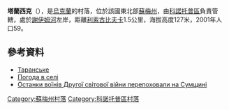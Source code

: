 {{coord|51|19|11|N|33|7|29|E|scale:100000_region:UA|display=title}}

'''塔蘭西克'''（{{lang-uk|Таранське}}），是[[烏克蘭|烏克蘭]]的村落，位於該國東北部[[蘇梅州|蘇梅州]]，由[[科諾托普區|科諾托普區]]負責管轄，處於[[謝伊姆河|謝伊姆河]]左岸，距離[[利索古比夫卡|利索古比夫卡]]1.5公里，海拔高度127米，2001年人口59。

==參考資料==
*[http://w1.c1.rada.gov.ua/pls/z7502/A005?rdat1=02.02.2010&rf7571=29002 Таранське]{{dead link|date=2017年12月 |bot=InternetArchiveBot |fix-attempted=yes }}
* [http://weather.in.ua/ua/symskaja/25764 Погода в селі ] {{Wayback|url=http://weather.in.ua/ua/symskaja/25764 |date=20160305072046 }}
* [http://www.unn.com.ua/uk/news/1518121-ostanki-voyiniv-drugoyi-svitovoyi-viyni-perepokhovali-na-sumschini Останки воїнів Другої світової війни перепоховали на Сумщині] {{Wayback|url=http://www.unn.com.ua/uk/news/1518121-ostanki-voyiniv-drugoyi-svitovoyi-viyni-perepokhovali-na-sumschini |date=20160304193102 }}

{{DEFAULTSORT:Таранське}}

[[Category:蘇梅州村落|Category:蘇梅州村落]]
[[Category:科諾托普區村落|Category:科諾托普區村落]]


{{Sumy-geo-stub}}